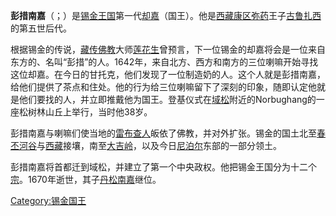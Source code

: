 {{expand|time=2015-01-08T15:31:38+00:00}}
{{unreferenced|time=2015-01-08T15:31:38+00:00}}
'''彭措南嘉'''（{{sip|s=ཕུན་ཚོག་རྣམ་རྒྱལ་|w=phun tshog rnam rgyal|t=Phuntsog Namgyal}}；{{bd|1604年||1670年||catIdx=P}}）是[[锡金王国|锡金王国]]第一代[[却嘉|却嘉]]（国王）。他是[[西藏|西藏]][[康区|康区]][[弥药|弥药]]王子[[古鲁扎西|古鲁扎西]]的第五世后代。

根据锡金的传说，[[藏传佛教|藏传佛教]]大师[[莲花生|莲花生]]曾预言，下一位锡金的却嘉将会是一位来自东方的、名叫“彭措”的人。1642年，来自北方、西方和南方的三位喇嘛开始寻找这位却嘉。在今日的甘托克，他们发现了一位制造奶的人。这个人就是彭措南嘉，给他们提供了茶点和住处。他的行为给三位喇嘛留下了深刻的印象，随即认定他就是他们要找的人，并立即推戴他为国王。登基仪式在[[域松|域松]]附近的Norbughang的一座松树林山丘上举行，当时他38岁。

彭措南嘉与喇嘛们使当地的[[雷布查人|雷布查人]]皈依了佛教，并对外扩张。锡金的国土北至[[春丕河谷|春丕河谷]]与[[西藏|西藏]]接壤，南至[[大吉岭|大吉岭]]，以及今日[[尼泊尔|尼泊尔]]东部的一部分领土。

彭措南嘉将首都迁到域松，并建立了第一个中央政权。他把锡金王国分为十二个[[宗_(建筑)|宗]]。1670年逝世，其子[[丹松南嘉|丹松南嘉]]继位。

{{S-start}}
{{S-hou|[[却嘉|南嘉王朝]]||1604年||1670年}}
{{S-reg|}}
{{S-new}}
{{S-ttl|title=[[锡金国王|锡金国王]]|years=1642年—1670年}}
{{S-aft|after=[[丹松南嘉|丹松南嘉]]}}
{{s-end}}

{{錫金王國卻嘉}}
[[Category:锡金国王|Category:锡金国王]]